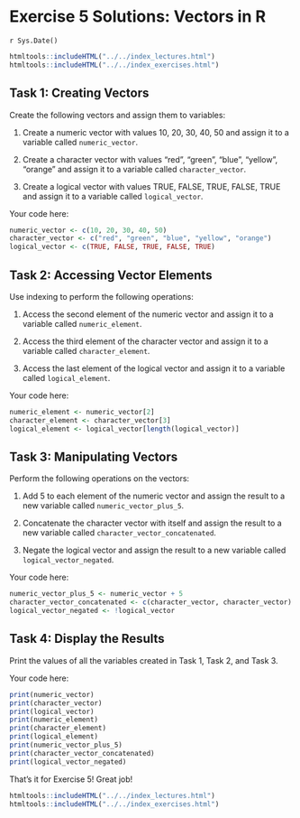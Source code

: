 # Exercise 5 Solutions: Vectors in R
`r Sys.Date()`

```r
htmltools::includeHTML("../../index_lectures.html")
htmltools::includeHTML("../../index_exercises.html")
```



## Task 1: Creating Vectors

Create the following vectors and assign them to variables:

1. Create a numeric vector with values 10, 20, 30, 40, 50 and assign it to a
   variable called `numeric_vector`.

2. Create a character vector with values "red", "green", "blue", "yellow",
   "orange" and assign it to a variable called `character_vector`.

3. Create a logical vector with values TRUE, FALSE, TRUE, FALSE, TRUE and
   assign it to a variable called `logical_vector`.

Your code here:

```r
numeric_vector <- c(10, 20, 30, 40, 50)
character_vector <- c("red", "green", "blue", "yellow", "orange")
logical_vector <- c(TRUE, FALSE, TRUE, FALSE, TRUE)
```

## Task 2: Accessing Vector Elements

Use indexing to perform the following operations:

1. Access the second element of the numeric vector and assign it to a
   variable called `numeric_element`.

2. Access the third element of the character vector and assign it to a
   variable called `character_element`.

3. Access the last element of the logical vector and assign it to a variable
   called `logical_element`.

Your code here:

```r
numeric_element <- numeric_vector[2]
character_element <- character_vector[3]
logical_element <- logical_vector[length(logical_vector)]
```

## Task 3: Manipulating Vectors

Perform the following operations on the vectors:

1. Add 5 to each element of the numeric vector and assign the result to a new
   variable called `numeric_vector_plus_5`.

2. Concatenate the character vector with itself and assign the result to a
   new variable called `character_vector_concatenated`.

3. Negate the logical vector and assign the result to a new variable called
   `logical_vector_negated`.

Your code here:

```r
numeric_vector_plus_5 <- numeric_vector + 5
character_vector_concatenated <- c(character_vector, character_vector)
logical_vector_negated <- !logical_vector
```

## Task 4: Display the Results

Print the values of all the variables created in Task 1, Task 2, and Task 3.

Your code here:

```r
print(numeric_vector)
print(character_vector)
print(logical_vector)
print(numeric_element)
print(character_element)
print(logical_element)
print(numeric_vector_plus_5)
print(character_vector_concatenated)
print(logical_vector_negated)
```

That's it for Exercise 5! Great job!


```r
htmltools::includeHTML("../../index_lectures.html")
htmltools::includeHTML("../../index_exercises.html")
```

